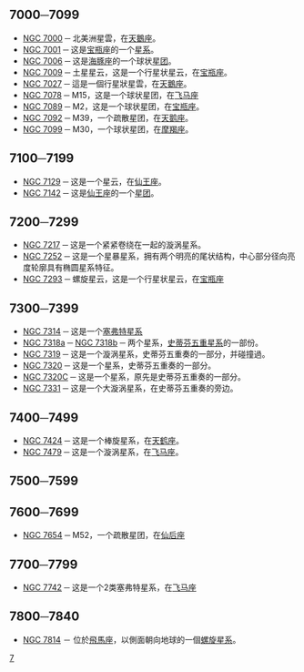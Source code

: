 {{NGCListNav}}
== 7000─7099 ==
* [[NGC_7000|NGC 7000]] ─ 北美洲星雲，在[[天鵝座|天鵝座]]。
* [[NGC_7001|NGC 7001]] ─ 这是[[宝瓶座|宝瓶座]]的一个[[星系|星系]]。
* [[NGC_7006|NGC 7006]] ─ 这是[[海豚座|海豚座]]的一个球状[[星团|星团]]。
* [[NGC_7009|NGC 7009]] ─ 土星星云，这是一个行星状星云，在[[宝瓶座|宝瓶座]]。
* [[NGC_7027|NGC 7027]] ─ 這是一個行星狀星雲，在[[天鵝座|天鵝座]]。
* [[NGC_7078|NGC 7078]] ─ M15，这是一个球状星团，在[[飞马座|飞马座]]
* [[NGC_7089|NGC 7089]] ─ M2，这是一个球状星团，在[[宝瓶座|宝瓶座]]。
* [[NGC_7092|NGC 7092]] ─ M39，一个疏散星团，在[[天鹅座|天鹅座]]。
* [[NGC_7099|NGC 7099]] ─ M30，一个球状星团，在[[摩羯座|摩羯座]]。

== 7100─7199 ==

* [[NGC_7129|NGC 7129]] ─ 这是一个星云，在[[仙王座|仙王座]]。
* [[NGC_7142|NGC 7142]] ─ 这是[[仙王座|仙王座]]的一个[[星团|星团]]。

== 7200─7299 ==

* [[NGC_7217|NGC 7217]] ─ 这是一个紧紧卷绕在一起的漩涡星系。
* [[NGC_7252|NGC 7252]] ─ 这是一个星暴星系，拥有两个明亮的尾状结构，中心部分径向亮度轮廓具有椭圆星系特征。
* [[NGC_7293|NGC 7293]] ─ 螺旋星云，这是一个行星状星云，在[[宝瓶座|宝瓶座]]

== 7300─7399 ==

* [[NGC_7314|NGC 7314]] ─ 这是一个[[塞弗特星系|塞弗特星系]]
* [[NGC_7318|NGC 7318a]] ─ [[NGC_7318|NGC 7318b]] ─ 两个星系，[[史蒂芬五重星系|史蒂芬五重星系]]的一部份。
* [[NGC_7319|NGC 7319]] ─ 这是一个漩涡星系，史蒂芬五重奏的一部分，并碰撞過。
* [[NGC_7320|NGC 7320]] ─ 这是一个星系，史蒂芬五重奏的一部分。
* [[NGC_7320C|NGC 7320C]] ─ 这是一个星系，原先是史蒂芬五重奏的一部分。
* [[NGC_7331|NGC 7331]] ─ 这是一个大漩涡星系，在史蒂芬五重奏的旁边。

== 7400─7499 ==
* [[NGC_7424|NGC 7424]] ─ 这是一个棒旋星系，在[[天鹤座|天鹤座]]。
* [[NGC_7479|NGC 7479]] ─ 这是一个漩涡星系，在[[飞马座|飞马座]]。

== 7500─7599 ==

== 7600─7699 ==

* [[NGC_7654|NGC 7654]] ─ M52，一个疏散星团，在[[仙后座|仙后座]]

== 7700─7799 ==

* [[NGC_7742|NGC 7742]] ─ 这是一个2类塞弗特星系，在[[飞马座|飞马座]]

== 7800─7840 ==
* [[NGC_7814|NGC 7814]] － 位於[[飛馬座|飛馬座]]，以側面朝向地球的一個[[螺旋星系|螺旋星系]]。


[[Category:NGC天体列表|7]]